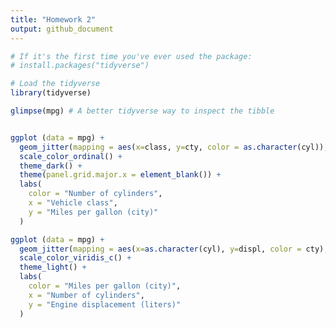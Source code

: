 ```yaml
---
title: "Homework 2"
output: github_document
---
```


```r

# If it's the first time you've ever used the package:
# install.packages("tidyverse")

# Load the tidyverse
library(tidyverse)
```

```r

glimpse(mpg) # A better tidyverse way to inspect the tibble



```

``` r
ggplot (data = mpg) +
  geom_jitter(mapping = aes(x=class, y=cty, color = as.character(cyl)), alpha=.8, size=2, width = .2) +
  scale_color_ordinal() +
  theme_dark() +
  theme(panel.grid.major.x = element_blank()) +
  labs(
    color = "Number of cylinders",
    x = "Vehicle class",
    y = "Miles per gallon (city)"
  )


```

```r

ggplot (data = mpg) +
  geom_jitter(mapping = aes(x=as.character(cyl), y=displ, color = cty), size=2.5, width = .18) +
  scale_color_viridis_c() +
  theme_light() +
  labs(
    color = "Miles per gallon (city)",
    x = "Number of cylinders",
    y = "Engine displacement (liters)"
  )

```